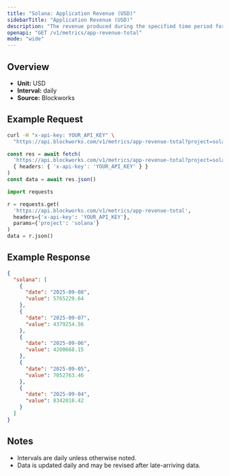 ```yaml
---
title: "Solana: Application Revenue (USD)"
sidebarTitle: "Application Revenue (USD)"
description: "The revenue produced during the specified time period for given blockchain."
openapi: "GET /v1/metrics/app-revenue-total"
mode: "wide"
---
```


## Overview

- **Unit:** USD
- **Interval:** daily
- **Source:** Blockworks

## Example Request

<CodeGroup>

```bash cURL
curl -H "x-api-key: YOUR_API_KEY" \
  "https://api.blockworks.com/v1/metrics/app-revenue-total?project=solana"
```

```typescript TypeScript
const res = await fetch(
  'https://api.blockworks.com/v1/metrics/app-revenue-total?project=solana',
  { headers: { 'x-api-key': 'YOUR_API_KEY' } }
)
const data = await res.json()
```

```python Python
import requests

r = requests.get(
  'https://api.blockworks.com/v1/metrics/app-revenue-total',
  headers={'x-api-key': 'YOUR_API_KEY'},
  params={'project': 'solana'}
)
data = r.json()
```

</CodeGroup>

## Example Response

```json
{
  "solana": [
    {
      "date": "2025-09-08",
      "value": 5765229.64
    },
    {
      "date": "2025-09-07",
      "value": 4379254.56
    },
    {
      "date": "2025-09-06",
      "value": 4200668.15
    },
    {
      "date": "2025-09-05",
      "value": 7052763.46
    },
    {
      "date": "2025-09-04",
      "value": 8342010.42
    }
  ]
}
```

## Notes
- Intervals are daily unless otherwise noted.
- Data is updated daily and may be revised after late-arriving data.